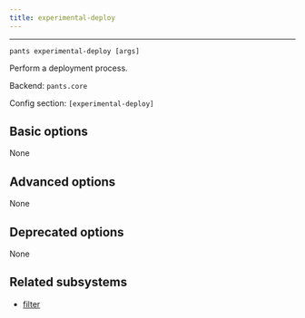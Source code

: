 ```yaml
---
title: experimental-deploy
---
```



---

```
pants experimental-deploy [args]
```

Perform a deployment process.

Backend: <span className="color--primary">`pants.core`</span>

Config section: <span className="color--primary">`[experimental-deploy]`</span>

<span className={styles.options}>

## Basic options

None

## Advanced options

None

## Deprecated options

None

## Related subsystems

- [filter](../subsystems/filter.mdx)

</span>
